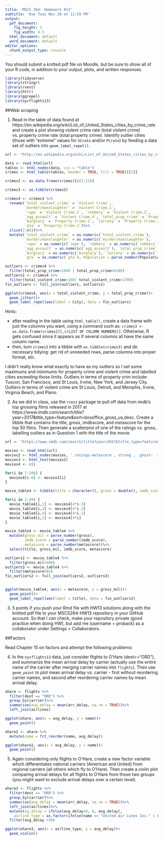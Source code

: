 ```yaml
---
title: 'MSCS 264: Homework #13'
subtitle: 'Due Tues Nov 20 at 11:59 PM'
output:
  pdf_document:
    fig_height: 3
    fig_width: 4.5
  html_document: default
  word_document: default
editor_options: 
  chunk_output_type: console
---
```


You should submit a knitted pdf file on Moodle, but be sure to show all of your R code, in addition to your output, plots, and written responses.

```r
library(tidyverse)
library(stringr)
library(rvest)
library(httr)
library(ggrepel)
library(nycflights13)
```

##Web scraping

1. Read in the table of data found at https://en.wikipedia.org/wiki/List_of_United_States_cities_by_crime_rate and create a plot showing violent crime rate (total violent crime) vs. property crime rate (total property crime).  Identify outlier cities (those with "extreme" values for `VCrate` and/or `PCrate`) by feeding a data set of outliers into `geom_label_repel()`.

```r
url <- "http://en.wikipedia.org/wiki/List_of_United_States_cities_by_crime_rate"

data <- read_html(url)
tables <- html_nodes(data, css = "table")
crimes <- html_table(tables, header = TRUE, fill = TRUE)[[2]]

crimes2 <- as.data.frame(crimes)[c(1:13)]

crimes3 <- as.tibble(crimes2)

crimes4 <- crimes3 %>%
  rename(`total_violent_crime` = `Violent Crime`,
         `murder/manslaughter` = `Violent Crime.1`,
         `rape` = `Violent Crime.2`, `robbery` = `Violent Crime.3`,
         `agg_assault` = `Violent Crime.4`, `total_prop_crime` = `Property Crime`,
         `burglary` = `Property Crime.1`, `larceny` = `Property Crime.2`,
         `gta` = `Property Crime.3`)%>%
  slice(2:n())%>%
  mutate(`total_violent_crime` = as.numeric(`total_violent_crime`),
         `murder/manslaughter` = as.numeric(`murder/manslaughter`),
         `rape` = as.numeric(`rape`), `robbery` = as.numeric(`robbery`),
         `agg_assault` = as.numeric(`agg_assault`), `total_prop_crime` = as.numeric(`total_prop_crime`),
         `burglary` = as.numeric(`burglary`), `larceny` = as.numeric(`larceny`),
         `gta` = as.numeric(`gta`), Population = parse_number(Population))

outliers <- crimes4 %>%
  filter(total_prop_crime<1600 | total_prop_crime>6100)
outliers1 <- crimes4 %>%
  filter(total_violent_crime<160| total_violent_crime>1700)
fin_outliers <- full_join(outliers, outliers1)

ggplot(crimes4, aes(x = total_violent_crime, y = total_prop_crime))+
  geom_jitter()+
  geom_label_repel(aes(label = City), data = fin_outliers)
```


Hints:

- after reading in the table using `html_table()`, create a data frame with just the columns you want, using a command such as: `crimes3 <- as.data.frame(crimes2)[,c(LIST OF COLUMN NUMBERS)]`.  Otherwise, R gets confused since it appears as if several columns all have the same column name.
- then, turn `crimes3` into a tibble with `as.tibble(crimes3)` and do necessary tidying: get rid of unneeded rows, parse columns into proper format, etc.

\textbf{Answer:} I didn't really know what exactly to have as my outliers so I set some maximums and minimums for property crime and violent crime and labelled cities exceeding those limits. Outliers in terms of property crim include: Tuscon, San Francisco, and St Louis, Irvine, New York, and Jersey City. Outliers in terms of violent crime are St Louis, Detroit, and Memphis, Irvine, Virginia Beach, and Plano.

2. As we did in class, use the `rvest` package to pull off data from imdb's top grossing films released in 2017 at https://www.imdb.com/search/title?year=2017&title_type=feature&sort=boxoffice_gross_us,desc.  Create a tibble that contains the title, gross, imdbscore, and metascore for the top 50 films.  Then generate a scatterplot of one of the ratings vs. gross, labelling outliers as in Question 1 with the title of the movie.

```r
url <- "https://www.imdb.com/search/title?year=2017&title_type=feature&sort=boxoffice_gross_us,desc"

movies <- read_html(url)
movies2 <- html_nodes(movies, '.ratings-metascore , strong , .ghost~ .text-muted+ span , .lister-item-header a')
movies3 <- html_text(movies2)
movies4 <- c()

for(i in 7:206) {
  movies4[i-6] <- movies3[i] 
}

movie_table4 <- tibble(title = character(), gross = double(), imdb_score = double(), metascore = double())

for(i in 1:49) {
  movie_table4[i,1] <- movies4[4*i-3]
  movie_table4[i,3] <- movies4[4*i-2]
  movie_table4[i,4] <- movies4[4*i-1]
  movie_table4[i,2] <- movies4[4*i]
}

movie_table4 <- movie_table4 %>%
  mutate(gross_mil = parse_number(gross),
         imdb_score = parse_number(imdb_score),
         metascore = parse_number(metascore))%>%
  select(title, gross_mil, imdb_score, metascore)

outliers2 <- movie_table4 %>%
  filter(gross_mil>400)
outliers3 <- movie_table4 %>%
  filter(metascore>85)
fin_outliers2 <- full_join(outliers2, outliers3)
  

ggplot(movie_table4, aes(x = metascore, y = gross_mil))+
  geom_point()+
  geom_label_repel(aes(label = title), data = fin_outliers2)
```

\textbf{Answer:} 

3. 5 points if you push your Rmd file with HW13 solutions along with the knitted pdf file to your MSCS264-HW13 repository in your GitHub account.  So that I can check, make your repository private (good practice when doing HW), but add me (username = proback) as a collaborator under Settings > Collaborators.

##Factors

Read Chapter 15 on factors and attempt the following problems:

4. In the `nycflights13` data, just consider flights to O'Hare (dest=="ORD"), and summarize the mean arrival delay by carrier (actually use the entire name of the carrier after merging carrier names into `flights`).  Then use `geom_point` to plot mean arrival delay vs. carrier - first without reordering carrier names, and second after reordering carrier names by mean arrival delay.

```r
ohare <- flights %>%
  filter(dest == "ORD") %>%
  group_by(carrier)%>%
  summarise(avg_delay = mean(arr_delay, na.rm = TRUE))%>%
  left_join(airlines)

ggplot(ohare, aes(x = avg_delay, y = name))+
  geom_point()

ohare2 <- ohare %>%
  mutate(name = fct_reorder(name, avg_delay))

ggplot(ohare2, aes(x = avg_delay, y = name))+
  geom_point()
```


5. Again considering only flights to O'Hare, create a new factor variable which differentiates national carriers (American and United) from regional carriers (all others which fly to O'Hare).  Then create a violin plot comparing arrival delays for all flights to O'Hare from those two groups (you might want to exclude arrival delays over a certain level).

```r
ohare3 <- flights %>%
  filter(dest == "ORD") %>%
  group_by(carrier)%>%
  summarise(avg_delay = mean(arr_delay, na.rm = TRUE))%>%
  left_join(airlines)%>%
  mutate(vg_delay = ifelse(avg_delay<0, 0, avg_delay),
    airline_type = as.factor(ifelse(name == "United Air Lines Inc." | name == "American Airlines Inc.", "national", "regional")))%>%
  filter(avg_delay <30)

ggplot(ohare3, aes(x = airline_type, y = avg_delay))+
  geom_violin()
```

